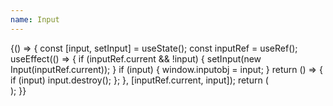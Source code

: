 ```yaml
---
name: Input
---
```



<Playground>
  {() => {
    const [input, setInput] = useState();
    const inputRef = useRef();
    useEffect(() => {
      if (inputRef.current && !input) {
        setInput(new Input(inputRef.current));
      }
      if (input) {
        window.inputobj = input;
      }
      return () => {
        if (input) input.destroy();
      };
    }, [inputRef.current, input]);
    return (
      <div className="tw-flex tw-gap-4 tw-flex-wrap">
        <div ref={inputRef} data-testid="input-test"></div>
      </div>
    );
  }}
</Playground>
